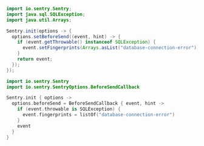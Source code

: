 ```java {tabTitle: Java}
import io.sentry.Sentry;
import java.sql.SQLException;
import java.util.Arrays;

Sentry.init(options -> {
  options.setBeforeSend((event, hint) -> {
    if (event.getThrowable() instanceof SQLException) {
      event.setFingerprints(Arrays.asList("database-connection-error"));
    }
    return event;
  });
});
```

```kotlin {tabTitle: Kotlin}
import io.sentry.Sentry
import io.sentry.SentryOptions.BeforeSendCallback

Sentry.init { options ->
  options.beforeSend = BeforeSendCallback { event, hint ->
    if (event.throwable is SQLException) {
      event.fingerprints = listOf("database-connection-error")
    }
    event
  }
}
```
